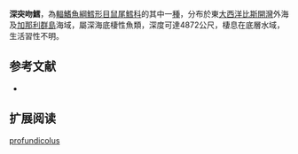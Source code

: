 {{Speciesbox
| name = 深突吻鱈
| status = NE
| status_system = iucn3.1
| trend = unknow
| genus = Coryphaenoides
| species = profundicolus
| authority = [[Nybelin|Nybelin]], 1957
| synonyms = *''Chalinura profundicola'',Nybelin, 1957
}}
'''深突吻鱈'''，為[[輻鰭魚綱|輻鰭魚綱]][[鱈形目|鱈形目]][[鼠尾鱈科|鼠尾鱈科]]的其中一[[種|種]]，分布於東[[大西洋|大西洋]][[比斯開灣|比斯開灣]]外海及[[加那利群島|加那利群島]]海域，屬深海底棲性魚類，深度可達4872公尺，棲息在底層水域，生活習性不明。

==参考文献==
*{{FishBase_species|genus=Coryphaenoides|species=profundicolus|year=2015|month=12}}

== 扩展阅读 ==
{{refbegin}}
{{wikispecies-inline|Coryphaenoides profundicolus|深突吻鱈}}
{{refend}}
{{Taxonbar|from=Q1913733}}

[[Category:突吻鱈屬|profundicolus]]


{{鱈形目小作品}}